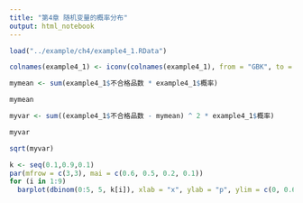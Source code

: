 ```yaml
---
title: "第4章 随机变量的概率分布"
output: html_notebook
---
```


```r
load("../example/ch4/example4_1.RData")

colnames(example4_1) <- iconv(colnames(example4_1), from = "GBK", to = "UTF-8")

mymean <- sum(example4_1$不合格品数 * example4_1$概率)

mymean

myvar <- sum((example4_1$不合格品数 - mymean) ^ 2 * example4_1$概率)

myvar

sqrt(myvar)
```
```r
k <- seq(0.1,0.9,0.1)
par(mfrow = c(3,3), mai = c(0.6, 0.5, 0.2, 0.1))
for (i in 1:9)
  barplot(dbinom(0:5, 5, k[i]), xlab = "x", ylab = "p", ylim = c(0, 0.6), main = substitute(B(5, b), list(b=k[i])), col="lightblue")
```


